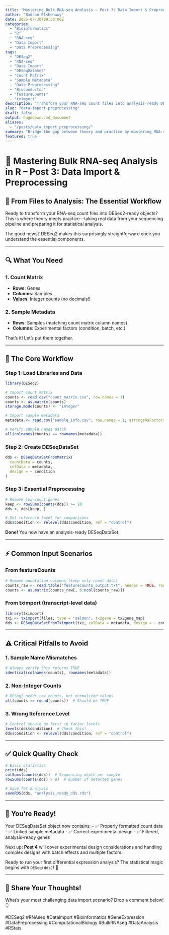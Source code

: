 ```yaml
---
title: "Mastering Bulk RNA-seq Analysis – Post 3: Data Import & Preprocessing"
author: "Badran Elshenawy"
date: 2025-07-30T09:30:00Z
categories:
  - "Bioinformatics"
  - "R"
  - "RNA-seq"
  - "Data Import"
  - "Data Preprocessing"
tags:
  - "DESeq2"
  - "RNA-seq"
  - "Data Import"
  - "DESeqDataSet"
  - "Count Matrix"
  - "Sample Metadata"
  - "Data Preprocessing"
  - "Bioconductor"
  - "featureCounts"
  - "tximport"
description: "Transform your RNA-seq count files into analysis-ready DESeq2 objects. Learn the essential workflow for importing count matrices, preparing sample metadata, and avoiding common pitfalls in data preprocessing."
slug: "data-import-preprocessing"
draft: false
output: hugodown::md_document
aliases:
  - "/posts/data_import_preprocessing/"
summary: "Bridge the gap between theory and practice by mastering RNA-seq data import and preprocessing. Discover step-by-step workflows for creating DESeqDataSet objects, handling different input formats, and performing essential quality checks before analysis."
featured: true
---
```


# 🧬 Mastering Bulk RNA-seq Analysis in R – Post 3: Data Import & Preprocessing

## 🎯 From Files to Analysis: The Essential Workflow

Ready to transform your RNA-seq count files into DESeq2-ready objects? This is where theory meets practice—taking real data from your sequencing pipeline and preparing it for statistical analysis. 

The good news? DESeq2 makes this surprisingly straightforward once you understand the essential components.

------------------------------------------------------------------------

## 🔍 What You Need

### 1. Count Matrix
- **Rows**: Genes
- **Columns**: Samples  
- **Values**: Integer counts (no decimals!)

### 2. Sample Metadata
- **Rows**: Samples (matching count matrix column names)
- **Columns**: Experimental factors (condition, batch, etc.)

That's it! Let's put them together.

------------------------------------------------------------------------

## 🔧 The Core Workflow

### Step 1: Load Libraries and Data

```r
library(DESeq2)

# Import count matrix
counts <- read.csv("count_matrix.csv", row.names = 1)
counts <- as.matrix(counts)
storage.mode(counts) <- "integer"

# Import sample metadata  
metadata <- read.csv("sample_info.csv", row.names = 1, stringsAsFactors = TRUE)

# Verify sample names match
all(colnames(counts) == rownames(metadata))
```

### Step 2: Create DESeqDataSet

```r
dds <- DESeqDataSetFromMatrix(
  countData = counts,
  colData = metadata,
  design = ~ condition
)
```

### Step 3: Essential Preprocessing

```r
# Remove low-count genes
keep <- rowSums(counts(dds)) >= 10
dds <- dds[keep, ]

# Set reference level for comparisons
dds$condition <- relevel(dds$condition, ref = "control")
```

**Done!** You now have an analysis-ready DESeqDataSet.

------------------------------------------------------------------------

## ⚡ Common Input Scenarios

### From featureCounts
```r
# Remove annotation columns (keep only count data)
counts_raw <- read.table("featurecounts_output.txt", header = TRUE, row.names = 1)
counts <- as.matrix(counts_raw[, 6:ncol(counts_raw)])
```

### From tximport (transcript-level data)
```r
library(tximport)
txi <- tximport(files, type = "salmon", tx2gene = tx2gene_map)
dds <- DESeqDataSetFromTximport(txi, colData = metadata, design = ~ condition)
```

------------------------------------------------------------------------

## ⚠️ Critical Pitfalls to Avoid

### 1. Sample Name Mismatches
```r
# Always verify this returns TRUE
identical(colnames(counts), rownames(metadata))
```

### 2. Non-Integer Counts
```r
# DESeq2 needs raw counts, not normalized values
all(counts == round(counts))  # Should be TRUE
```

### 3. Wrong Reference Level
```r
# Control should be first in factor levels
levels(dds$condition)  # Check this!
dds$condition <- relevel(dds$condition, ref = "control")
```

------------------------------------------------------------------------

## ✅ Quick Quality Check

```r
# Basic statistics
print(dds)
colSums(counts(dds))  # Sequencing depth per sample
rowSums(counts(dds) > 0)  # Number of detected genes

# Save for analysis
saveRDS(dds, "analysis_ready_dds.rds")
```

------------------------------------------------------------------------

## 🚀 You're Ready!

Your DESeqDataSet object now contains:
- ✅ Properly formatted count data
- ✅ Linked sample metadata
- ✅ Correct experimental design
- ✅ Filtered, analysis-ready genes

Next up: **Post 4** will cover experimental design considerations and handling complex designs with batch effects and multiple factors.

Ready to run your first differential expression analysis? The statistical magic begins with `DESeq(dds)`! 🎯

------------------------------------------------------------------------

## 💬 Share Your Thoughts!

What's your most challenging data import scenario? Drop a comment below! 👇

#DESeq2 #RNAseq #DataImport #Bioinformatics #GeneExpression #DataPreprocessing #ComputationalBiology #BulkRNAseq #DataAnalysis #RStats